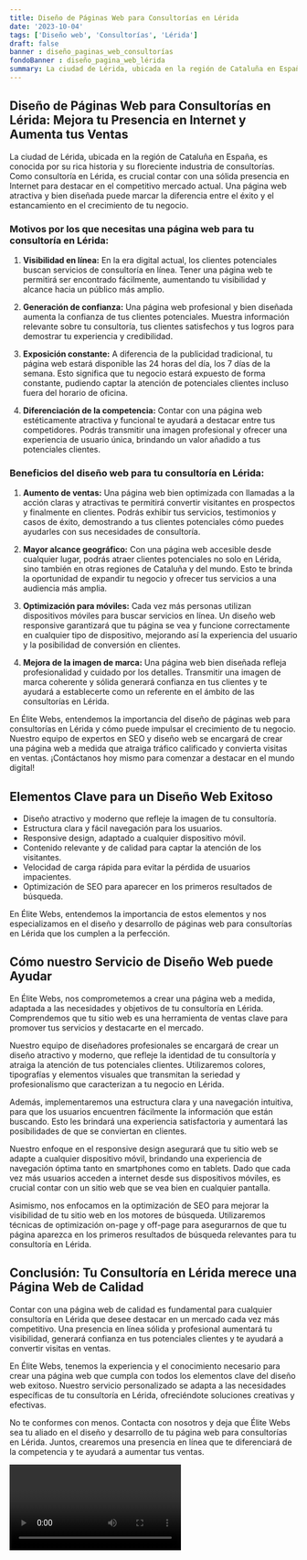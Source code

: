```yaml
---
title: Diseño de Páginas Web para Consultorías en Lérida
date: '2023-10-04'
tags: ['Diseño web', 'Consultorías', 'Lérida']
draft: false
banner : diseño_paginas_web_consultorías
fondoBanner : diseño_pagina_web_lérida
summary: La ciudad de Lérida, ubicada en la región de Cataluña en España, es conocida por su rica historia y su floreciente industria de consultorías. Como consultoría en Lérida, es crucial contar con una sólida presencia en Internet para destacar en el competitivo mercado actual. Una página web atractiva y bien diseñada puede marcar la diferencia entre el éxito y el estancamiento en el crecimiento de tu negocio.
---
```


## Diseño de Páginas Web para Consultorías en Lérida: Mejora tu Presencia en Internet y Aumenta tus Ventas

La ciudad de Lérida, ubicada en la región de Cataluña en España, es conocida por su rica historia y su floreciente industria de consultorías. Como consultoría en Lérida, es crucial contar con una sólida presencia en Internet para destacar en el competitivo mercado actual. Una página web atractiva y bien diseñada puede marcar la diferencia entre el éxito y el estancamiento en el crecimiento de tu negocio.

### Motivos por los que necesitas una página web para tu consultoría en Lérida:

1. **Visibilidad en línea:** En la era digital actual, los clientes potenciales buscan servicios de consultoría en línea. Tener una página web te permitirá ser encontrado fácilmente, aumentando tu visibilidad y alcance hacia un público más amplio.

2. **Generación de confianza:** Una página web profesional y bien diseñada aumenta la confianza de tus clientes potenciales. Muestra información relevante sobre tu consultoría, tus clientes satisfechos y tus logros para demostrar tu experiencia y credibilidad.

3. **Exposición constante:** A diferencia de la publicidad tradicional, tu página web estará disponible las 24 horas del día, los 7 días de la semana. Esto significa que tu negocio estará expuesto de forma constante, pudiendo captar la atención de potenciales clientes incluso fuera del horario de oficina.

4. **Diferenciación de la competencia:** Contar con una página web estéticamente atractiva y funcional te ayudará a destacar entre tus competidores. Podrás transmitir una imagen profesional y ofrecer una experiencia de usuario única, brindando un valor añadido a tus potenciales clientes.

### Beneficios del diseño web para tu consultoría en Lérida:

1. **Aumento de ventas:** Una página web bien optimizada con llamadas a la acción claras y atractivas te permitirá convertir visitantes en prospectos y finalmente en clientes. Podrás exhibir tus servicios, testimonios y casos de éxito, demostrando a tus clientes potenciales cómo puedes ayudarles con sus necesidades de consultoría.

2. **Mayor alcance geográfico:** Con una página web accesible desde cualquier lugar, podrás atraer clientes potenciales no solo en Lérida, sino también en otras regiones de Cataluña y del mundo. Esto te brinda la oportunidad de expandir tu negocio y ofrecer tus servicios a una audiencia más amplia.

3. **Optimización para móviles:** Cada vez más personas utilizan dispositivos móviles para buscar servicios en línea. Un diseño web responsive garantizará que tu página se vea y funcione correctamente en cualquier tipo de dispositivo, mejorando así la experiencia del usuario y la posibilidad de conversión en clientes.

4. **Mejora de la imagen de marca:** Una página web bien diseñada refleja profesionalidad y cuidado por los detalles. Transmitir una imagen de marca coherente y sólida generará confianza en tus clientes y te ayudará a establecerte como un referente en el ámbito de las consultorías en Lérida.

En Élite Webs, entendemos la importancia del diseño de páginas web para consultorías en Lérida y cómo puede impulsar el crecimiento de tu negocio. Nuestro equipo de expertos en SEO y diseño web se encargará de crear una página web a medida que atraiga tráfico calificado y convierta visitas en ventas. ¡Contáctanos hoy mismo para comenzar a destacar en el mundo digital!

<GifSeo />

<Cta />

## Elementos Clave para un Diseño Web Exitoso

- Diseño atractivo y moderno que refleje la imagen de tu consultoría.
- Estructura clara y fácil navegación para los usuarios.
- Responsive design, adaptado a cualquier dispositivo móvil.
- Contenido relevante y de calidad para captar la atención de los visitantes.
- Velocidad de carga rápida para evitar la pérdida de usuarios impacientes.
- Optimización de SEO para aparecer en los primeros resultados de búsqueda.

En Élite Webs, entendemos la importancia de estos elementos y nos especializamos en el diseño y desarrollo de páginas web para consultorías en Lérida que los cumplen a la perfección.

## Cómo nuestro Servicio de Diseño Web puede Ayudar

En Élite Webs, nos comprometemos a crear una página web a medida, adaptada a las necesidades y objetivos de tu consultoría en Lérida. Comprendemos que tu sitio web es una herramienta de ventas clave para promover tus servicios y destacarte en el mercado.

Nuestro equipo de diseñadores profesionales se encargará de crear un diseño atractivo y moderno, que refleje la identidad de tu consultoría y atraiga la atención de tus potenciales clientes. Utilizaremos colores, tipografías y elementos visuales que transmitan la seriedad y profesionalismo que caracterizan a tu negocio en Lérida.

Además, implementaremos una estructura clara y una navegación intuitiva, para que los usuarios encuentren fácilmente la información que están buscando. Esto les brindará una experiencia satisfactoria y aumentará las posibilidades de que se conviertan en clientes.

Nuestro enfoque en el responsive design asegurará que tu sitio web se adapte a cualquier dispositivo móvil, brindando una experiencia de navegación óptima tanto en smartphones como en tablets. Dado que cada vez más usuarios acceden a internet desde sus dispositivos móviles, es crucial contar con un sitio web que se vea bien en cualquier pantalla.

Asimismo, nos enfocamos en la optimización de SEO para mejorar la visibilidad de tu sitio web en los motores de búsqueda. Utilizaremos técnicas de optimización on-page y off-page para asegurarnos de que tu página aparezca en los primeros resultados de búsqueda relevantes para tu consultoría en Lérida.

## Conclusión: Tu Consultoría en Lérida merece una Página Web de Calidad

Contar con una página web de calidad es fundamental para cualquier consultoría en Lérida que desee destacar en un mercado cada vez más competitivo. Una presencia en línea sólida y profesional aumentará tu visibilidad, generará confianza en tus potenciales clientes y te ayudará a convertir visitas en ventas.

En Élite Webs, tenemos la experiencia y el conocimiento necesario para crear una página web que cumpla con todos los elementos clave del diseño web exitoso. Nuestro servicio personalizado se adapta a las necesidades específicas de tu consultoría en Lérida, ofreciéndote soluciones creativas y efectivas.

No te conformes con menos. Contacta con nosotros y deja que Élite Webs sea tu aliado en el diseño y desarrollo de tu página web para consultorías en Lérida. Juntos, crearemos una presencia en línea que te diferenciará de la competencia y te ayudará a aumentar tus ventas.

<Video />

<CtaBot job='Consultorías' city='Lérida'/>

<Gmaps query='Lérida+españa+maps' />